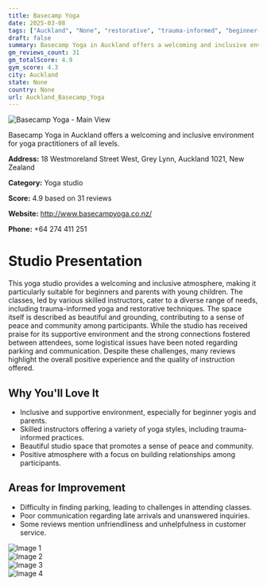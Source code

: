 ```yaml
---
title: Basecamp Yoga
date: 2025-03-08
tags: ["Auckland", "None", "restorative", "trauma-informed", "beginner-friendly", "inclusive", "community-focused", "Auckland"]  
draft: false
summary: Basecamp Yoga in Auckland offers a welcoming and inclusive environment for yoga practitioners of all levels.
gm_reviews_count: 31
gm_totalScore: 4.9
gym_score: 4.3
city: Auckland
state: None
country: None
url: Auckland_Basecamp_Yoga
---
```


<div className="aspect-[16/9] relative my-8">
  <img 
    src="https://lh5.googleusercontent.com/p/AF1QipMguNWu744KQR3XWS44gn8pSz0qo_a0uLQyWjdU=w1920-h1080-k-no"
    alt="Basecamp Yoga - Main View"
    className="object-cover absolute inset-0 w-full h-full rounded-lg"
  />
</div>

Basecamp Yoga in Auckland offers a welcoming and inclusive environment for yoga practitioners of all levels.

**Address:** 18 Westmoreland Street West, Grey Lynn, Auckland 1021, New Zealand

**Category:** Yoga studio

**Score:** 4.9 based on 31 reviews

**Website:** http://www.basecampyoga.co.nz/

**Phone:** +64 274 411 251

# Studio Presentation

This yoga studio provides a welcoming and inclusive atmosphere, making it particularly suitable for beginners and parents with young children. The classes, led by various skilled instructors, cater to a diverse range of needs, including trauma-informed yoga and restorative techniques. The space itself is described as beautiful and grounding, contributing to a sense of peace and community among participants. While the studio has received praise for its supportive environment and the strong connections fostered between attendees, some logistical issues have been noted regarding parking and communication. Despite these challenges, many reviews highlight the overall positive experience and the quality of instruction offered.

## Why You'll Love It

- Inclusive and supportive environment, especially for beginner yogis and parents.
- Skilled instructors offering a variety of yoga styles, including trauma-informed practices.
- Beautiful studio space that promotes a sense of peace and community.
- Positive atmosphere with a focus on building relationships among participants.

## Areas for Improvement

- Difficulty in finding parking, leading to challenges in attending classes.
- Poor communication regarding late arrivals and unanswered inquiries.
- Some reviews mention unfriendliness and unhelpfulness in customer service.

<div className="grid grid-cols-1 xl:grid-cols-2 gap-4 my-8">
<div className="aspect-[4/3] relative"><img src="https://lh3.googleusercontent.com/p/AF1QipNzbujYU_KzGZLo4oSmDKRcefuO_hBhiYjB9Q6M=w1920-h1080-k-no" alt="Image 1" className="object-cover absolute inset-0 w-full h-full rounded-lg" /></div>
<div className="aspect-[4/3] relative"><img src="https://lh5.googleusercontent.com/p/AF1QipPgGXZLj9akPH5Y2YXOYz01VUNThtY8G7D4Lino=w1920-h1080-k-no" alt="Image 2" className="object-cover absolute inset-0 w-full h-full rounded-lg" /></div>
<div className="aspect-[4/3] relative"><img src="https://lh5.googleusercontent.com/p/AF1QipNlpCeCK6SOFQt2RFm5yadDvKthe4T5I9Kx_ceZ=w1920-h1080-k-no" alt="Image 3" className="object-cover absolute inset-0 w-full h-full rounded-lg" /></div>
<div className="aspect-[4/3] relative"><img src="https://lh5.googleusercontent.com/p/AF1QipPe-DZz1IG-pag8tf75HiRF_iDoGWqpcNeubFAm=w1920-h1080-k-no" alt="Image 4" className="object-cover absolute inset-0 w-full h-full rounded-lg" /></div>
</div>